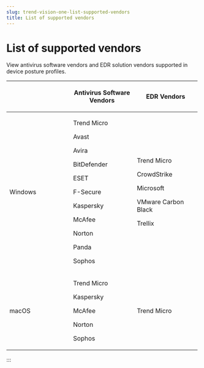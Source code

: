 ```yaml
---
slug: trend-vision-one-list-supported-vendors
title: List of supported vendors
---
```

# List of supported vendors

View antivirus software vendors and EDR solution vendors supported in device posture profiles.

<table style="width:99%;">
<colgroup>
<col style="width: 33%" />
<col style="width: 33%" />
<col style="width: 33%" />
</colgroup>
<thead>
<tr>
<th></th>
<th><p>Antivirus Software Vendors</p></th>
<th><p>EDR Vendors</p></th>
</tr>
</thead>
<tbody>
<tr>
<td><p>Windows</p></td>
<td><p>Trend Micro</p>
<p>Avast</p>
<p>Avira</p>
<p>BitDefender</p>
<p>ESET</p>
<p>F-Secure</p>
<p>Kaspersky</p>
<p>McAfee</p>
<p>Norton</p>
<p>Panda</p>
<p>Sophos</p></td>
<td><p>Trend Micro</p>
<p>CrowdStrike</p>
<p>Microsoft</p>
<p>VMware Carbon Black</p>
<p>Trellix</p></td>
</tr>
<tr>
<td><p>macOS</p></td>
<td><p>Trend Micro</p>
<p>Kaspersky</p>
<p>McAfee</p>
<p>Norton</p>
<p>Sophos</p></td>
<td><p>Trend Micro</p></td>
</tr>
</tbody>
</table>
:::
